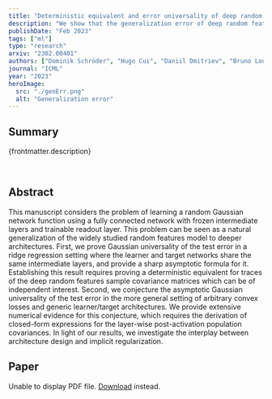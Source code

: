 ```yaml
---
title: "Deterministic equivalent and error universality of deep random features learning"
description: "We show that the generalization error of deep random feature models is the same as the generalization error of Gaussian features with matched covariance, and derive an explicit expression for the generalization error."
publishDate: "Feb 2023"
tags: ["ml"]
type: "research"
arxiv: "2302.00401"
authors: ["Dominik Schröder", "Hugo Cui", "Daniil Dmitriev", "Bruno Loureiro"]
journal: "ICML"
year: "2023"
heroImage:
  src: "./genErr.png"
  alt: "Generalization error"
---
```



## Summary

{frontmatter.description}

<br />

## Abstract

This manuscript considers the problem of learning a random Gaussian network function using a fully connected network with frozen intermediate layers and trainable readout layer. This problem can be seen as a natural generalization of the widely studied random features model to deeper architectures. First, we prove Gaussian universality of the test error in a ridge regression setting where the learner and target networks share the same intermediate layers, and provide a sharp asymptotic formula for it. Establishing this result requires proving a deterministic equivalent for traces of the deep random features sample covariance matrices which can be of independent interest. Second, we conjecture the asymptotic Gaussian universality of the test error in the more general setting of arbitrary convex losses and generic learner/target architectures. We provide extensive numerical evidence for this conjecture, which requires the derivation of closed-form expressions for the layer-wise post-activation population covariances. In light of our results, we investigate the interplay between architecture design and implicit regularization.

## Paper

<object data={paper} type="application/pdf" width="100%" height="800px">
	<p>
		Unable to display PDF file.
		<a href={`https://arxiv.com/pdf/${frontmatter.arxiv}.pdf`}>Download</a>
		instead.
	</p>
</object>
